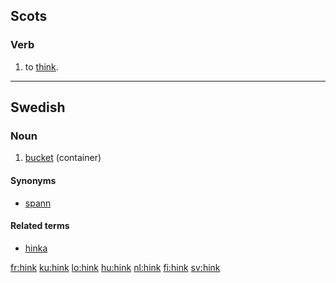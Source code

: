 ==Scots==

===Verb===
{{sco-verb|hinks|hinkin|'''[[thought]]''' ''or'' '''[[thocht]]'''|'''[[thought]]''' ''or'' '''[[thocht]]'''}}

# {{context|many Scots dialects|lang=sco}} to [[think]].

----

==Swedish==

===Noun===
{{infl|sv|noun|g=c}}
{{sv-noun-reg-ar}}

# [[bucket]] (container)

====Synonyms====
* [[spann]]

====Related terms====
* [[hinka]]

[[fr:hink]]
[[ku:hink]]
[[lo:hink]]
[[hu:hink]]
[[nl:hink]]
[[fi:hink]]
[[sv:hink]]